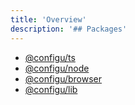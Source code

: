 ```yaml
---
title: 'Overview'
description: '## Packages'
---
```


- [@configu/ts](/interfaces/sdk/ts/overview)
- [@configu/node](/interfaces/sdk/node/overview)
- [@configu/browser](/interfaces/sdk/browser/overview)
- [@configu/lib](/interfaces/sdk/lib/overview)
